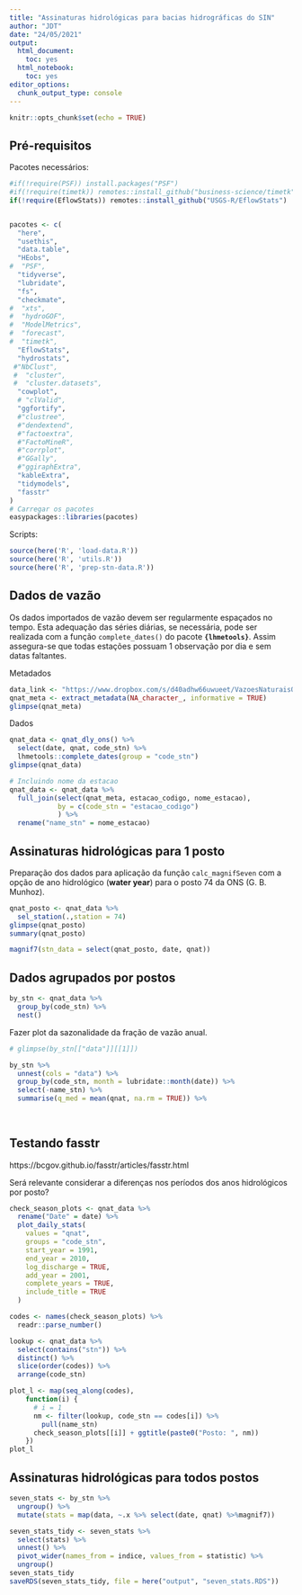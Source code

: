 ```yaml
---
title: "Assinaturas hidrológicas para bacias hidrográficas do SIN"
author: "JDT"
date: "24/05/2021"
output: 
  html_document: 
    toc: yes
  html_notebook: 
    toc: yes
editor_options: 
  chunk_output_type: console
---
```


```r
knitr::opts_chunk$set(echo = TRUE)
```

## Pré-requisitos

Pacotes necessários:

```r
#if(!require(PSF)) install.packages("PSF")
#if(!require(timetk)) remotes::install_github("business-science/timetk")
if(!require(EflowStats)) remotes::install_github("USGS-R/EflowStats")


pacotes <- c(
  "here",
  "usethis",
  "data.table",
  "HEobs",
#  "PSF",
  "tidyverse",
  "lubridate",
  "fs",
  "checkmate",
#  "xts",
#  "hydroGOF",
#  "ModelMetrics",
#  "forecast",
#  "timetk",
  "EflowStats",
  "hydrostats",
 #"NbClust",
 #  "cluster",  
 #  "cluster.datasets", 
  "cowplot", 
  # "clValid",
  "ggfortify", 
  #"clustree",
  #"dendextend",
  #"factoextra",
  #"FactoMineR",
  #"corrplot",
  #"GGally",
  #"ggiraphExtra",
  "kableExtra",
  "tidymodels",
  "fasstr"
)
# Carregar os pacotes
easypackages::libraries(pacotes)
```

Scripts:

```r
source(here('R', 'load-data.R'))
source(here('R', 'utils.R'))
source(here('R', 'prep-stn-data.R'))
```

## Dados de vazão

Os dados importados de vazão devem ser regularmente espaçados no tempo. Esta adequação das séries diárias, se necessária, pode ser realizada com a função `complete_dates()` do pacote **`{lhmetools}`**. Assim assegura-se que todas estações possuam 1 observação por dia e sem datas faltantes.


Metadados

```r
data_link <- "https://www.dropbox.com/s/d40adhw66uwueet/VazoesNaturaisONS_D_87UHEsDirceuAssis_2018.dat?dl=1"
qnat_meta <- extract_metadata(NA_character_, informative = TRUE)
glimpse(qnat_meta)
```


Dados

```r
qnat_data <- qnat_dly_ons() %>%
  select(date, qnat, code_stn) %>%
  lhmetools::complete_dates(group = "code_stn")
glimpse(qnat_data)

# Incluindo nome da estacao
qnat_data <- qnat_data %>%
  full_join(select(qnat_meta, estacao_codigo, nome_estacao),
            by = c(code_stn = "estacao_codigo")
            ) %>%
  rename("name_stn" = nome_estacao)
```

## Assinaturas hidrológicas para 1 posto




Preparação dos dados para aplicação da função `calc_magnifSeven` com a opção de ano hidrológico (**water year**) para o posto 74 da ONS (G. B. Munhoz).

```r
qnat_posto <- qnat_data %>% 
  sel_station(.,station = 74)  
glimpse(qnat_posto)
summary(qnat_posto)

magnif7(stn_data = select(qnat_posto, date, qnat))
```


## Dados agrupados por postos



```r
by_stn <- qnat_data %>% 
  group_by(code_stn) %>%
  nest()

```


Fazer plot da sazonalidade da fração de vazão anual.


```r
# glimpse(by_stn[["data"]][[1]])

by_stn %>%
  unnest(cols = "data") %>%
  group_by(code_stn, month = lubridate::month(date)) %>%
  select(-name_stn) %>%
  summarise(q_med = mean(qnat, na.rm = TRUE)) %>%
  
  

```



## Testando fasstr

https://bcgov.github.io/fasstr/articles/fasstr.html

Será relevante considerar a diferenças nos períodos dos anos hidrológicos por posto?

```r

check_season_plots <- qnat_data %>%
  rename("Date" = date) %>%
  plot_daily_stats(
    values = "qnat",
    groups = "code_stn",
    start_year = 1991,
    end_year = 2010,
    log_discharge = TRUE,
    add_year = 2001, 
    complete_years = TRUE, 
    include_title = TRUE
  )


```


```r
codes <- names(check_season_plots) %>%
  readr::parse_number()

lookup <- qnat_data %>% 
  select(contains("stn")) %>% 
  distinct() %>%
  slice(order(codes)) %>%
  arrange(code_stn)

plot_l <- map(seq_along(codes), 
    function(i) {
      # i = 1
      nm <- filter(lookup, code_stn == codes[i]) %>%
        pull(name_stn)
      check_season_plots[[i]] + ggtitle(paste0("Posto: ", nm))
    })
plot_l
```

## Assinaturas hidrológicas para todos postos



```r
seven_stats <- by_stn %>%
  ungroup() %>%
  mutate(stats = map(data, ~.x %>% select(date, qnat) %>%magnif7))
```



```r
seven_stats_tidy <- seven_stats %>%
  select(stats) %>%
  unnest() %>%
  pivot_wider(names_from = indice, values_from = statistic) %>%
  ungroup()
seven_stats_tidy
saveRDS(seven_stats_tidy, file = here("output", "seven_stats.RDS"))
```


